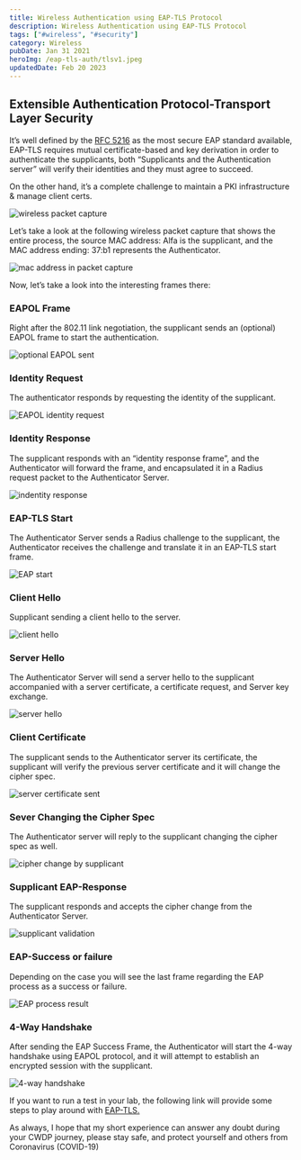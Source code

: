 ```yaml
---
title: Wireless Authentication using EAP-TLS Protocol
description: Wireless Authentication using EAP-TLS Protocol
tags: ["#wireless", "#security"]
category: Wireless
pubDate: Jan 31 2021
heroImg: /eap-tls-auth/tlsv1.jpeg
updatedDate: Feb 20 2023
---
```


## Extensible Authentication Protocol-Transport Layer Security 

It’s well defined by the <a href="https://tools.ietf.org/html/rfc5216" target="_blank">RFC 5216</a> as the most secure EAP standard available, EAP-TLS requires mutual certificate-based and key derivation in order to authenticate the supplicants, both “Supplicants and the Authentication server” will verify their identities and they must agree to succeed.

On the other hand, it’s a complete challenge to maintain a PKI infrastructure & manage client certs.

![wireless packet capture](/eap-tls-auth/image_01.png)

Let’s take a look at the following wireless packet capture that shows the entire process, the source MAC address: Alfa is the supplicant, and the MAC address ending: 37:b1 represents the Authenticator.

![mac address in packet capture](/eap-tls-auth/image_02.png)

Now, let’s take a look into the interesting frames there:

### EAPOL Frame

Right after the 802.11 link negotiation, the supplicant sends an (optional) EAPOL frame to start the authentication.

![optional EAPOL sent](/eap-tls-auth/image_03.png)

### Identity Request

The authenticator responds by requesting the identity of the supplicant.

![EAPOL identity request](/eap-tls-auth/image_04.png)

### Identity Response 

The supplicant responds with an “identity response frame”, and the Authenticator will forward the frame, and encapsulated it in a Radius request packet to the Authenticator Server.

![indentity response](/eap-tls-auth/image_05.png)

### EAP-TLS Start

The Authenticator Server sends a Radius challenge to the supplicant, the Authenticator receives the challenge and translate it in an EAP-TLS start frame.

![EAP start](/eap-tls-auth/image_06.png)

### Client Hello

Supplicant sending a client hello to the server.

![client hello](/eap-tls-auth/image_07.png)

### Server Hello 

The Authenticator Server will send a server hello to the supplicant accompanied with a server certificate, a certificate request, and Server key exchange.

![server hello](/eap-tls-auth/image_08.png)

### Client Certificate

The supplicant sends to the Authenticator server its certificate, the supplicant will verify the previous server certificate and it will change the cipher spec.

![server certificate sent](/eap-tls-auth/image_09.png)

### Sever Changing the Cipher Spec

The Authenticator server will reply to the supplicant changing the cipher spec as well.

![cipher change by supplicant](/eap-tls-auth/image_10.png)

### Supplicant EAP-Response

The supplicant responds and accepts the cipher change from the Authenticator Server.

![supplicant validation](/eap-tls-auth/image_11.png)

### EAP-Success or failure 

Depending on the case you will see the last frame regarding the EAP process as a success or failure.

![EAP process result](/eap-tls-auth/image_12.png)

### 4-Way Handshake

After sending the EAP Success Frame, the Authenticator will start the 4-way handshake using EAPOL protocol, and it will attempt to establish an encrypted session with the supplicant.

![4-way handshake](/eap-tls-auth/image_13.png)

If you want to run a test in your lab, the following link will provide some steps to play around with <a href="./eap-tls-auth" target="_blank">EAP-TLS.</a>

As always, I hope that my short experience can answer any doubt during your CWDP journey, please stay safe, and protect yourself and others from Coronavirus (COVID-19)
